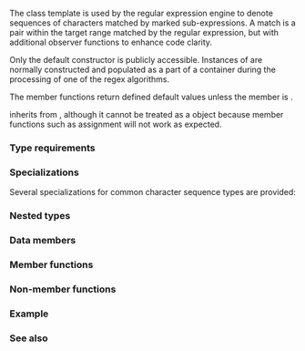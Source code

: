 {{cpp/title|sub_match}}
{{cpp/regex/sub_match/navbar}}
{{ddcl|header=regex|since=c++11|
template&lt; class BidirIt &gt;
class sub_match;
}}

The class template {{tt|std::sub_match}} is used by the regular expression engine to denote sequences of characters matched by marked sub-expressions.
A match is a {{range|begin|end}} pair within the target range matched by the regular expression, but with additional observer functions to enhance code clarity.

Only the default constructor is publicly accessible. Instances of {{tt|std::sub_match}} are normally constructed and populated as a part of a {{lc|std::match_results}} container during the processing of one of the regex algorithms.

The member functions return defined default values unless the [[#Data members|{{tt|matched}}]] member is {{c|true}}.

{{tt|std::sub_match}} inherits from {{c/core|std::pair&lt;BidirIt, BidirIt&gt;}}, although it cannot be treated as a {{lc|std::pair}} object because member functions such as assignment will not work as expected.

===Type requirements===
{{par begin}}
{{par req named|BidirIt|BidirectionalIterator}}
{{par end}}

===Specializations===
Several specializations for common character sequence types are provided: 

{{dsc begin}}
{{dsc header|regex}}
{{dsc hitem|Type|Definition}}
{{dsc|{{tt|std::csub_match}}|{{c/core|std::sub_match&lt;const char*&gt;}}}}
{{dsc|{{tt|std::wcsub_match}}|{{c/core|std::sub_match&lt;const wchar_t*&gt;}}}}
{{dsc|{{tt|std::ssub_match}}|{{c/core|std::sub_match&lt;std::string::const_iterator&gt;}}}}
{{dsc|{{tt|std::wssub_match}}|{{c/core|std::sub_match&lt;std::wstring::const_iterator&gt;}}}}
{{dsc end}}

===Nested types===
{{dsc begin}}
{{dsc hitem|Type|Definition}}
{{dsc|{{tt|iterator}}|{{tt|BidirIt}}}}
{{dsc|{{tt|value_type}}|{{c/core|std::iterator_traits&lt;BidirIt&gt;::value_type}}}}
{{dsc|{{tt|difference_type}}|{{c/core|std::iterator_traits&lt;BidirIt&gt;::difference_type}}}}
{{dsc|{{tt|string_type}}|{{c/core|std::basic_string&lt;value_type&gt;}}}}
{{dsc end}}

===Data members===
{{dsc begin}}
{{dsc hitem|Member|Description}}
{{dsc mem obj|nolink=true|{{dsc small|{{c/core|bool}}}} {{tt|matched}}|whether this match was successful}}
{{dsc end}}

{{inherited|[[cpp/utility/pair|{{small|std::}}pair]]|
{{dsc begin}}
{{dsc mem obj|nolink=true|{{dsc small|BidirIt}} first|start of the match sequence}}
{{dsc mem obj|nolink=true|{{dsc small|BidirIt}} second|one-past-the-end of the match sequence}}
{{dsc end}}
}}

===Member functions===
{{dsc begin}}
{{dsc inc|cpp/regex/sub_match/dsc constructor}}
{{dsc h2|Observers}}
{{dsc inc|cpp/regex/sub_match/dsc length}}
{{dsc inc|cpp/regex/sub_match/dsc str}}
{{dsc inc|cpp/regex/sub_match/dsc compare}}
{{dsc h2|Modifiers}}
{{dsc inc|cpp/regex/sub_match/dsc swap}}
{{dsc end}}

===Non-member functions===
{{dsc begin}}
{{dsc inc|cpp/regex/sub_match/dsc operator_cmp}}
{{dsc inc|cpp/regex/sub_match/dsc operator_ltlt}}
{{dsc end}}

===Example===
{{example
|code=
#include &lt;cassert&gt;
#include &lt;iostream&gt;
#include &lt;regex&gt;
#include &lt;string&gt;

int main()
{
    std::string sentence{"Friday the thirteenth."};
    const std::regex re{"([A-z]+) ([a-z]+) ([a-z]+)"};
    std::smatch words;
    std::regex_search(sentence, words, re);
    std::cout &lt;&lt; std::boolalpha;
    for (const auto&amp; m : words)
    {
        assert(m.matched);
        std::cout &lt;&lt; "m: [" &lt;&lt; m &lt;&lt; "], m.length(): " &lt;&lt; m.length() &lt;&lt; ", "
                     "*m.first: '" &lt;&lt; *m.first &lt;&lt; "', "
                     "*m.second: '" &lt;&lt; *m.second &lt;&lt; "'\n";
    }
}
|output=
m: [Friday the thirteenth], m.length(): 21, *m.first: 'F', *m.second: '.'
m: [Friday], m.length(): 6, *m.first: 'F', *m.second: ' '
m: [the], m.length(): 3, *m.first: 't', *m.second: ' '
m: [thirteenth], m.length(): 10, *m.first: 't', *m.second: '.'
}}

===See also===
{{dsc begin}}
{{dsc inc|cpp/regex/dsc regex_token_iterator}}
{{dsc end}}

{{langlinks|de|es|fr|it|ja|pt|ru|zh}}
